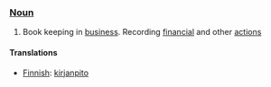 === [[Noun]] ===

#Book keeping in [[business]]. Recording [[financial]] and other [[action]]s

==== Translations ====

*[[Finnish]]: [[kirjanpito]]